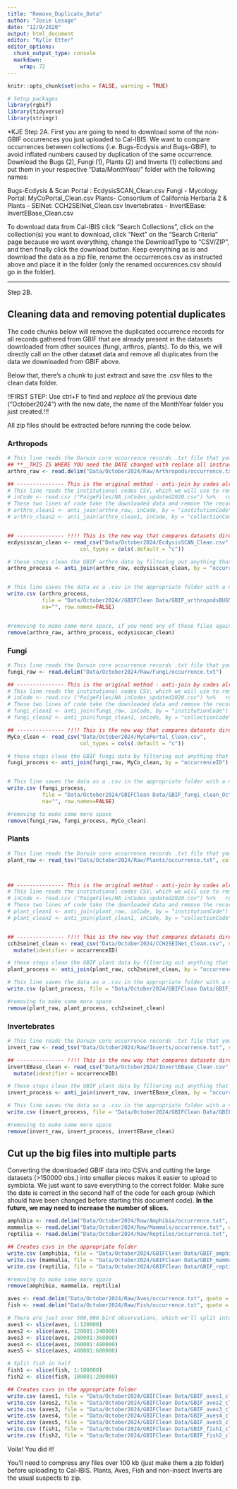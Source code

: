 ```yaml
---
title: "Remove_Duplicate_Data"
author: "Josie Lesage"
date: "12/9/2020"
output: html_document
editor: "Kylie Etter"
editor_options: 
  chunk_output_type: console
  markdown: 
    wrap: 72
---
```


```r
knitr::opts_chunk$set(echo = FALSE, warning = TRUE)

# Setup packages
library(rgbif)
library(tidyverse)
library(stringr)
```

*KJE Step 2A. First you are going to need to download some of the non-GBIF occurrences you just uploaded to Cal-IBIS. We want to compare occurrences between collections (i.e. Bugs-Ecdysis and Bugs-GBIF), to avoid inflated numbers caused by duplication of the same occurrence. Download the Bugs (2), Fungi (1), Plants (2) and Inverts (1) collections and put them in your respective "Data/MonthYear/" folder with the following names:

Bugs-Ecdysis & Scan Portal : EcdysisSCAN_Clean.csv
Fungi - Mycology Portal: MyCoPortal_Clean.csv
Plants- Consortium of California Herbaria 2 & Plants - SEINet: CCH2SEINet_Clean.csv
Invertebrates - InvertEBase:  InvertEBase_Clean.csv

To download data from Cal-IBIS click "Search Collections", click on the collection(s) you want to download, click "Next" on the "Search Criteria" page because we want everything, change the DownloadType to "CSV/ZIP", and then finally click the download button. Keep everything as is and download the data as a zip file, rename the occurrences.csv as instructed above and place it in the folder (only the renamed occurences.csv should go in the folder).


------------------------------------------------------------------------
Step 2B. 

## Cleaning data and removing potential duplicates

The code chunks below will remove the duplicated occurrence records for all records gathered from GBIF that are already present in the datasets downloaded from other sources (fungi, arthros, plants). To do this, we will directly call on the other dataset data and remove all duplicates from the data we downloaded from GBIF above.

Below that, there's a chunk to just extract and save the .csv files to the clean data folder.

!!FIRST STEP: Use ctrl+F to find and *replace all* the previous date ("October2024") with the new date, the name of the MonthYear folder you just created.!!!

All zip files should be extracted before running the code below. 

### Arthropods

```r
# This line reads the Darwin core occurrence records .txt file that you unzipped from the appropriate folder
## **__THIS IS WHERE YOU need the DATE changed with replace all instructed above__**
arthro_raw <- read.delim("Data/October2024/Raw/Arthropods/occurrence.txt") 

## --------------- This is the original method - anti-join by codes already pulled out. 
# This line reads the institutional codes CSV, which we will use to remove the dupes from symbiota. Technically we don't need to do this after the first time, but it doesn't hurt to keep consistent. 
# inCode <- read.csv ("PaigeFiles/NA_inCodes_updated2020.csv") %>%   rename(institutionCode = InstitutionCode,         collectionCode = CollectionCode)
# These two lines of code take the downloaded data and remove the records that match the collections and institutions already included in symbiota# These two lines of code take the downloaded data and remove the records that match the collections and institutions already included in symbiota
# arthro_clean1 <- anti_join(arthro_raw, inCode, by = "institutionCode")
# arthro_clean2 <- anti_join(arthro_clean1, inCode, by = "collectionCode")


## --------------- !!!! This is the new way that compares datasets directly, leaves more GBIF in !!!!
ecdysisscan_clean <- read_csv("Data/October2024/EcdysisSCAN_Clean.csv", 
                       col_types = cols(.default = "c")) 

# these steps clean the GBIF arthro data by filtering out anything that already has a match in Ecdysis or SCAN
arthro_process <- anti_join(arthro_raw, ecdysisscan_clean, by = "occurrenceID")


# This line saves the data as a .csv in the appropriate folder with a new name
write.csv (arthro_process, 
           file = "Data/October2024//GBIFClean Data/GBIF_arthropodsBUGS_clean_October2024.csv",
           na="", row.names=FALSE)


#removing to make some more space, if you need any of these files again you will have to redownload/clean
remove(arthro_raw, arthro_process, ecdysisscan_clean)
```

### Fungi

```r
# This line reads the Darwin core occurrence records .txt file that you unzipped from the appropriate folder
fungi_raw <- read.delim("Data/October2024/Raw/Fungi/occurrence.txt")

## --------------- This is the original method - anti-join by codes already pulled out. 
# This line reads the institutional codes CSV, which we will use to remove the dupes from symbiota. Technically we don't need to do this after the first time, but it doesn't hurt to keep consistent. 
# inCode <- read.csv ("PaigeFiles/NA_inCodes_updated2020.csv") %>%   rename(institutionCode = InstitutionCode,         collectionCode = CollectionCode)
# These two lines of code take the downloaded data and remove the records that match the collections and institutions already included in symbiota# These two lines of code take the downloaded data and remove the records that match the collections and institutions already included in symbiota
# fungi_clean1 <- anti_join(fungi_raw, inCode, by = "institutionCode")
# fungi_clean2 <- anti_join(fungi_clean1, inCode, by = "collectionCode")

## --------------- !!!! This is the new way that compares datasets directly, leaves more GBIF in !!!!
MyCo_clean <- read_csv("Data/October2024/MyCoPortal_Clean.csv", 
                       col_types = cols(.default = "c"))

# these steps clean the GBIF fungi data by filtering out anything that already has a match  in MyCoPortal
fungi_process <- anti_join(fungi_raw, MyCo_clean, by = "occurrenceID")


# This line saves the data as a .csv in the appropriate folder with a new name
write.csv (fungi_process, 
           file = "Data/October2024/GBIFClean Data/GBIF_fungi_clean_October2024.csv",
           na="", row.names=FALSE)

#removing to make some more space
remove(fungi_raw, fungi_process, MyCo_clean)
```

### Plants
```r
# This line reads the Darwin core occurrence records .txt file that you unzipped from the appropriate folder
plant_raw <- read_tsv("Data/October2024/Raw/Plants/occurrence.txt", col_types = cols(.default = "c"))



## --------------- This is the original method - anti-join by codes already pulled out. 
# This line reads the institutional codes CSV, which we will use to remove the dupes from symbiota. Technically we don't need to do this after the first time, but it doesn't hurt to keep consistent. 
# inCode <- read.csv ("PaigeFiles/NA_inCodes_updated2020.csv") %>%   rename(institutionCode = InstitutionCode,         collectionCode = CollectionCode)
# These two lines of code take the downloaded data and remove the records that match the collections and institutions already included in symbiota
# plant_clean1 <- anti_join(plant_raw, inCode, by = "institutionCode")
# plant_clean2 <- anti_join(plant_clean1, inCode, by = "collectionCode")


## --------------- !!!! This is the new way that compares datasets directly, leaves more GBIF in !!!!
cch2seinet_clean <- read_csv("Data/October2024/CCH2SEINet_Clean.csv", col_types = cols(.default = "c")) %>%
  mutate(identifier = occurrenceID)

# these steps clean the GBIF plant data by filtering out anything that already has a match in CCH or SEINet.
plant_process <- anti_join(plant_raw, cch2seinet_clean, by = "occurrenceID")

# This line saves the data as a .csv in the appropriate folder with a new name
write.csv (plant_process, file = "Data/October2024/GBIFClean Data/GBIF_plants_clean_October2024.csv", na="", row.names=FALSE)

#removing to make some more space
remove(plant_raw, plant_process, cch2seinet_clean)
```

### Invertebrates
```r
# This line reads the Darwin core occurrence records .txt file that you unzipped from the appropriate folder
invert_raw <- read_tsv("Data/October2024/Raw/Inverts/occurrence.txt", col_types = cols(.default = "c"))

## --------------- !!!! This is the new way that compares datasets directly, leaves more GBIF in !!!!
invertEBase_clean <- read_csv("Data/October2024/InvertEBase_Clean.csv", col_types = cols(.default = "c")) %>%
  mutate(identifier = occurrenceID)

# these steps clean the GBIF plant data by filtering out anything that already has a match in CCH or SEINet.
invert_process <- anti_join(invert_raw, invertEBase_clean, by = "occurrenceID")

# This line saves the data as a .csv in the appropriate folder with a new name
write.csv (invert_process, file = "Data/October2024/GBIFClean Data/GBIF_inverts_clean_October2024.csv", na="", row.names=FALSE)

#removing to make some more space
remove(invert_raw, invert_process, invertEBase_clean)
```
## Cut up the big files into multiple parts

Converting the downloaded GBIF data into CSVs and cutting the large datasets (>150000 obs.) into smaller pieces makes it easier to upload to symbiota. We just want to save everything to the correct folder. Make sure the date is correct in the second half of the code for each group (which should have been changed before starting this document code).
**In the future, we may need to increase the number of slices.**
```r
amphibia <- read.delim("Data/October2024/Raw/Amphibia/occurrence.txt", quote = "")
mammalia <- read.delim("Data/October2024/Raw/Mammals/occurrence.txt", quote = "")
reptilia <- read.delim("Data/October2024/Raw/Reptiles/occurrence.txt", quote = "")

## Creates csvs in the appropriate folder
write.csv (amphibia, file = "Data/October2024/GBIFClean Data/GBIF_amphibia_clean_October2024.csv", na="", row.names=FALSE)
write.csv (mammalia, file = "Data/October2024/GBIFClean Data/GBIF_mammalia_clean_October2024.csv", na="", row.names=FALSE)
write.csv (reptilia, file = "Data/October2024/GBIFClean Data/GBIF_reptilia_clean_October2024.csv", na="", row.names=FALSE)

#removing to make some more space
remove(amphibia, mammalia, reptilia)
```
```r
aves <- read.delim("Data/October2024/Raw/Aves/occurrence.txt", quote = "")
fish <- read.delim("Data/October2024/Raw/Fish/occurrence.txt", quote = "")

# There are just over 500,000 bird observations, which we'll split into 5 files for easy upload.
aves1 <- slice(aves, 1:120000)
aves2 <- slice(aves, 120001:240000)
aves3 <- slice(aves, 240001:360000)
aves4 <- slice(aves, 360001:480000)
aves5 <- slice(aves, 480001:600000)

# Split fish in half
fish1 <- slice(fish, 1:100000)
fish2 <- slice(fish, 100001:200000)

## Creates csvs in the appropriate folder
write.csv (aves1, file = "Data/October2024/GBIFClean Data/GBIF_aves1_clean_October2024.csv", na="", row.names=FALSE)
write.csv (aves2, file = "Data/October2024/GBIFClean Data/GBIF_aves2_clean_October2024.csv", na="", row.names=FALSE)
write.csv (aves3, file = "Data/October2024/GBIFClean Data/GBIF_aves3_clean_October2024.csv", na="", row.names=FALSE)
write.csv (aves4, file = "Data/October2024/GBIFClean Data/GBIF_aves4_clean_October2024.csv", na="", row.names=FALSE)
write.csv (aves5, file = "Data/October2024/GBIFClean Data/GBIF_aves5_clean_October2024.csv", na="", row.names=FALSE)
write.csv (fish1, file = "Data/October2024/GBIFClean Data/GBIF_fish1_clean_October2024.csv", na="", row.names=FALSE)
write.csv (fish2, file = "Data/October2024/GBIFClean Data/GBIF_fish2_clean_October2024.csv", na="", row.names=FALSE)
```

Voila! You did it!

You'll need to compress any files over 100 kb (just make them a zip folder) before uploading to Cal-IBIS. Plants, Aves, Fish and non-insect Inverts are the usual suspects to zip. 
